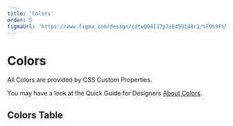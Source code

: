 ```yaml
---
title: 'Colors'
order: 5
figmaUrl: 'https://www.figma.com/design/cdtwQD8IJ7pTeE45U148r1/%F0%9F%92%BB-Eufemia---Web?node-id=883-7'
---
```



# Colors

All Colors are provided by CSS Custom Properties.

You may have a look at the Quick Guide for Designers [About Colors](/quickguide-designer/colors).

## Colors Table

<ColorsTable />
